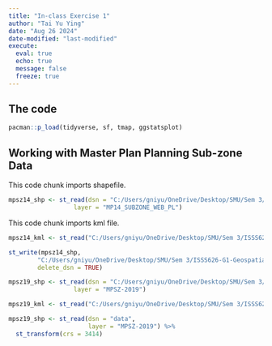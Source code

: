 ```yaml
---
title: "In-class Exercise 1"
author: "Tai Yu Ying"
date: "Aug 26 2024"
date-modified: "last-modified"
execute: 
  eval: true
  echo: true
  message: false
  freeze: true
---
```


## The code

```r
pacman::p_load(tidyverse, sf, tmap, ggstatsplot)
```

## Working with Master Plan Planning Sub-zone Data

This code chunk imports shapefile.

```r
mpsz14_shp <- st_read(dsn = "C:/Users/gniyu/OneDrive/Desktop/SMU/Sem 3/ISSS626-G1-Geospatial Analytics and Applications/gniyuy/ISSS626-GA/In-class_Ex/In-class_Ex01/Data", 
                  layer = "MP14_SUBZONE_WEB_PL")
```

This code chunk imports kml file.

```r
mpsz14_kml <- st_read("C:/Users/gniyu/OneDrive/Desktop/SMU/Sem 3/ISSS626-G1-Geospatial Analytics and Applications/gniyuy/ISSS626-GA/In-class_Ex/In-class_Ex01/Data/MasterPlan2014SubzoneBoundaryWebKML.kml")
```

```r
st_write(mpsz14_shp,
        "C:/Users/gniyu/OneDrive/Desktop/SMU/Sem 3/ISSS626-G1-Geospatial Analytics and Applications/gniyuy/ISSS626-GA/In-class_Ex/In-class_Ex01/Data/MasterPlan2014SubzoneBoundaryWebKML.kml",
        delete_dsn = TRUE)
```

```r
mpsz19_shp <- st_read(dsn = "C:/Users/gniyu/OneDrive/Desktop/SMU/Sem 3/ISSS626-G1-Geospatial Analytics and Applications/gniyuy/ISSS626-GA/In-class_Ex/In-class_Ex01/Data", 
                  layer = "MPSZ-2019")
```

```r
mpsz19_kml <- st_read("C:/Users/gniyu/OneDrive/Desktop/SMU/Sem 3/ISSS626-G1-Geospatial Analytics and Applications/gniyuy/ISSS626-GA/In-class_Ex/In-class_Ex01/Data/MasterPlan2019SubzoneBoundaryNoSeaKML.kml")
```


```r
mpsz19_shp <- st_read(dsn = "data",
                      layer = "MPSZ-2019") %>%
  st_transform(crs = 3414)
```